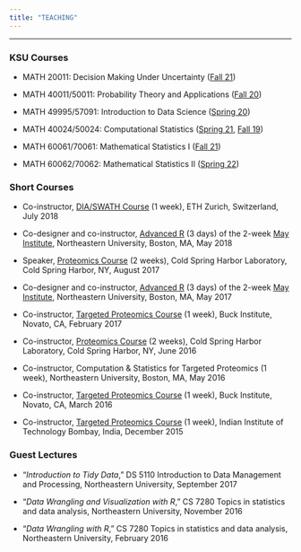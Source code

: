 ```yaml
---
title: "TEACHING"
---
```


---

### KSU Courses

* MATH 20011: Decision Making Under Uncertainty ([Fall 21](dm-F21.html))

* MATH 40011/50011: Probability Theory and Applications ([Fall 20](prob-F20.html))

* MATH 49995/57091: Introduction to Data Science ([Spring 20](datasci-S20.html))

* MATH 40024/50024: Computational Statistics ([Spring 21](compstat-S21.html), [Fall 19](compstat-F19.html))

* MATH 60061/70061: Mathematical Statistics I ([Fall 21](mathstat1-F21.html))

* MATH 60062/70062: Mathematical Statistics II ([Spring 22](mathstat2-S22.html))

### Short Courses

* Co-instructor, [DIA/SWATH Course](http://dia-swath-course.ethz.ch/) (1 week), ETH Zurich, Switzerland, July 2018

* Co-designer and co-instructor, [Advanced R](https://computationalproteomics2018.ccis.northeastern.edu/programs/intermediateadvanced-r/) (3 days) of the 2-week [May Institute](https://computationalproteomics2018.ccis.northeastern.edu/), Northeastern University, Boston, MA, May 2018

* Speaker, [Proteomics Course](https://meetings.cshl.edu/courses.aspx?course=C-PROTEO&year=17) (2 weeks), Cold Spring Harbor Laboratory, Cold Spring Harbor, NY, August 2017

* Co-designer and co-instructor, [Advanced R](https://olga-vitek-lab.ccis.northeastern.edu/courses-taught/2017-may-institute/program/may-3-5-advanced-r/) (3 days) of the 2-week [May Institute](https://olga-vitek-lab.ccis.northeastern.edu/courses-taught/2017-may-institute/), Northeastern University, Boston, MA, May 2017

* Co-instructor, [Targeted Proteomics Course](https://skyline.ms/project/home/software/Skyline/events/2017%20Buck%20Institute%20Course/begin.view?) (1 week), Buck Institute, Novato, CA, February 2017

* Co-instructor, [Proteomics Course](https://meetings.cshl.edu/courses.aspx?course=C-PROTEO&year=16) (2 weeks), Cold Spring Harbor Laboratory, Cold Spring Harbor, NY, June 2016

* Co-instructor, Computation \& Statistics for Targeted Proteomics (1 week), Northeastern University, Boston, MA, May 2016

* Co-instructor, [Targeted Proteomics Course](https://skyline.ms/project/home/software/Skyline/events/2016%20Buck%20Institute%20Course/begin.view?) (1 week), Buck Institute, Novato, CA, March 2016

* Co-instructor, [Targeted Proteomics Course](http://www.bio.iitb.ac.in/~sanjeeva/itpws/targeted/) (1 week), Indian Institute of Technology Bombay, India, December 2015

### Guest Lectures

* "_Introduction to Tidy Data_," DS 5110 Introduction to Data Management and Processing, Northeastern University, September 2017 

* "_Data Wrangling and Visualization with R_," CS 7280 Topics in statistics and data analysis, Northeastern University, November 2016 

* "_Data Wrangling with R_," CS 7280 Topics in statistics and data analysis, Northeastern University, February 2016 
